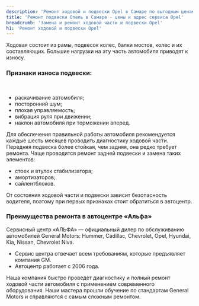 ```yaml
---
description: 'Ремонт ходовой и подвески Opel в Самаре по выгодным ценам в сертифицированном сервисе Опель.'
title: 'Ремонт подвески Опель в Самаре - цены и адрес сервиса Opel'
breadcrumb: 'Замена и ремонт ходовой части и подвески Opel'
h1: 'Ремонт ходовой и подвески Opel'
---
```

<p>
	 Ходовая состоит из рамы, подвесок колес, балки мостов, колес и их составляющих. Большие нагрузки на эту часть автомобиля приводят к износу. 
</p>
<h3>Признаки износа подвески:</h3>
 <br />
<ul>
	<li>раскачивание автомобиля; </li>
	<li>посторонний шум; </li>
	<li>плохая управляемость; </li>
	<li>вибрация руля при движении; </li>
	<li>наклон автомобиля при торможении вперед. </li>
</ul>
<p>
	 Для обеспечения правильной работы автомобиля рекомендуется каждые шесть месяцев проводить диагностику ходовой части. <br />
	 Передняя подвеска более стойкая, чем задняя, она редко требует ремонта. Чаще проводится ремонт задней подвески и замена таких элементов:
</p>
<ul>
	<li>стоек и втулок стабилизатора;</li>
	<li>амортизаторов;</li>
	<li>сайлентблоков.</li>
</ul>
<p>
	 От состояния ходовой части и подвески зависит безопасность водителя, поэтому при первых признаках стоит обратиться в автоцентр.
</p>
<h3>Преимущества ремонта в автоцентре «Альфа»</h3>
<p>
	 Сервисный центр «АЛЬФА» — официальный дилер по обслуживанию автомобилей General Motors: Hummer, Cadillac, Chevrolet, Opel, Hyundai, Kia, Nissan, Chevrolet Niva. 
</p>
<ul>
	<li>Сервис центра отвечает всем требованиям, которые предъявляет компания GM.</li>
	<li>Автоцентр работает с 2006 года. </li>
</ul>
<p>
	 Наша компания быстро проведет диагностику и полный ремонт ходовой части автомобиля с применением современного оборудования. Наши мастера прошли обучение по стандартам General Motors и справляются с самым сложным ремонтом.
</p>